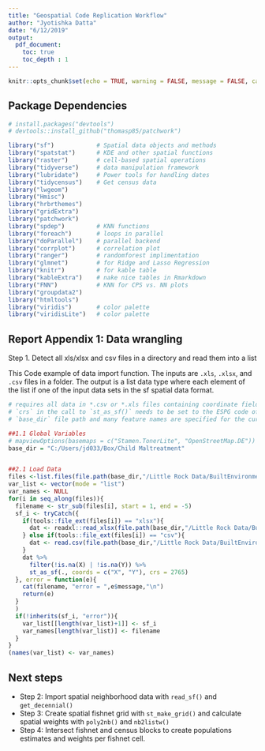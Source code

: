```yaml
---
title: "Geospatial Code Replication Workflow"
author: "Jyotishka Datta"
date: "6/12/2019"
output: 
  pdf_document:
    toc: true
    toc_depth : 1
---
```


```r
knitr::opts_chunk$set(echo = TRUE, warning = FALSE, message = FALSE, cache = TRUE)
```

## Package Dependencies 

```r
# install.packages("devtools")
# devtools::install_github("thomasp85/patchwork")

library("sf")            # Spatial data objects and methods
library("spatstat")      # KDE and other spatial functions
library("raster")        # cell-based spatial operations
library("tidyverse")     # data manipulation framework
library("lubridate")     # Power tools for handling dates
library("tidycensus")    # Get census data
library("lwgeom")
library("Hmisc")
library("hrbrthemes")
library("gridExtra")
library("patchwork")
library("spdep")         # KNN functions
library("foreach")       # loops in parallel
library("doParallel")    # parallel backend
library("corrplot")      # correlation plot
library("ranger")        # randomforest implimentation      
library("glmnet")        # for Ridge and Lasso Regression
library("knitr")         # for kable table
library("kableExtra")    # nake nice tables in Rmarkdown
library("FNN")           # KNN for CPS vs. NN plots
library("groupdata2")
library("htmltools")
library("viridis")       # color palette
library("viridisLite")   # color palette
```


## Report Appendix 1: Data wrangling

Step 1. Detect all xls/xlsx and csv files in a directory and read them into a list

This Code example of data import function. The inputs are `.xls`, `.xlsx`, and `.csv` files in a folder. The output is a list data type where each element of the list if one of the input data sets in the sf spatial data format.



```r
# requires all data in *.csv or *.xls files containing coordinate field names "X" and "Y"
# `crs` in the call to `st_as_sf()` needs to be set to the ESPG code of your data projection
# `base_dir` file path and many feature names are specified for the current project.

##1.1 Global Variables
# mapviewOptions(basemaps = c("Stamen.TonerLite", "OpenStreetMap.DE"))
base_dir = "C:/Users/jd033/Box/Child Maltreatment"


##2.1 Load Data
files <-list.files(file.path(base_dir,"/Little Rock Data/BuiltEnvironment/Factors2015"), pattern = "*\\.xlsx$|*\\.csv$")
var_list <- vector(mode = "list")
var_names <- NULL
for(i in seq_along(files)){
  filename <- str_sub(files[i], start = 1, end = -5)
  sf_i <- tryCatch({
    if(tools::file_ext(files[i]) == "xlsx"){
      dat <- readxl::read_xlsx(file.path(base_dir,"/Little Rock Data/BuiltEnvironment/Factors2015",files[i])) 
    } else if(tools::file_ext(files[i]) == "csv"){
      dat <- read.csv(file.path(base_dir,"/Little Rock Data/BuiltEnvironment/Factors2015",files[i])) 
    }
    dat %>%
      filter(!is.na(X) | !is.na(Y)) %>%
      st_as_sf(., coords = c("X", "Y"), crs = 2765)
  }, error = function(e){
    cat(filename, "error = ",e$message,"\n")
    return(e)
  }
  )
  if(!inherits(sf_i, "error")){
    var_list[[length(var_list)+1]] <- sf_i
    var_names[length(var_list)] <- filename
  }
}
(names(var_list) <- var_names)
```

## Next steps 

  - Step 2:  Import spatial neighborhood data with `read_sf()` and `get_decennial()`
  - Step 3:  Create spatial fishnet grid with `st_make_grid()` and calculate spatial weights with `poly2nb()` and `nb2listw()` 
  - Step 4:  Intersect fishnet and census blocks to create populations estimates and weights per fishnet cell.
  
  
